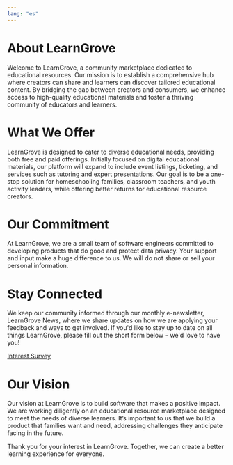 ```yaml
---
lang: "es"
---
```


# About LearnGrove

Welcome to LearnGrove, a community marketplace dedicated to educational resources. Our mission is to establish a comprehensive hub where creators can share and learners can discover tailored educational content. By bridging the gap between creators and consumers, we enhance access to high-quality educational materials and foster a thriving community of educators and learners.

# What We Offer

LearnGrove is designed to cater to diverse educational needs, providing both free and paid offerings. Initially focused on digital educational materials, our platform will expand to include event listings, ticketing, and services such as tutoring and expert presentations. Our goal is to be a one-stop solution for homeschooling families, classroom teachers, and youth activity leaders, while offering better returns for educational resource creators.

# Our Commitment

At LearnGrove, we are a small team of software engineers committed to developing products that do good and protect data privacy. Your support and input make a huge difference to us. We will do not share or sell your personal information.

# Stay Connected

We keep our community informed through our monthly e-newsletter, LearnGrove News, where we share updates on how we are applying your feedback and ways to get involved. If you'd like to stay up to date on all things LearnGrove, please fill out the short form below – we'd love to have you!

[Interest Survey](https://forms.gle/AZZJFDgMEVL7cSZN8)

# Our Vision

Our vision at LearnGrove is to build software that makes a positive impact. We are working diligently on an educational resource marketplace designed to meet the needs of diverse learners. It’s important to us that we build a product that families want and need, addressing challenges they anticipate facing in the future.

Thank you for your interest in LearnGrove. Together, we can create a better learning experience for everyone.
